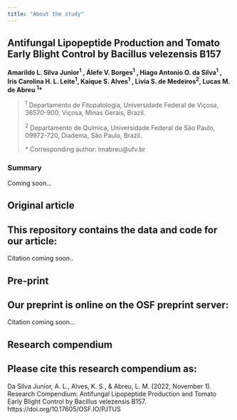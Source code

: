 ```yaml
---
title: "About the study"
---
```


## Antifungal Lipopeptide Production and Tomato Early Blight Control by Bacillus velezensis B157


**Amarildo L. Silva Junior^1^ , Álefe V. Borges^1^ , Hiago Antonio O. da Silva^1^ , Iris Carolina
H. L. Leite^1^, Kaique S. Alves^1^ , Lívia S. de Medeiros^2^, Lucas M. de Abreu ^1^\***

> ^1^ Departamento de Fitopatologia, Universidade Federal de Viçosa, 36570-900,
Viçosa, Minas Gerais, Brazil.
>
> ^2^ Departamento de Química, Universidade Federal de São Paulo, 09972-720,
Diadema, São Paulo, Brazil.
>
>\* Corresponding author: lmabreu@ufv.br
>

### Summary

Coming soon...

## Original article

::: callout-note
## This repository contains the data and code for our article:

Citation coming soon..
:::

## Pre-print

::: callout-note
## Our preprint is online on the OSF preprint server:

Citation coming soon...
:::

## Research compendium

::: callout-note
## Please cite this research compendium as:

Da Silva Junior, A. L., Alves, K. S., & Abreu, L. M. (2022, November 1). Research Compendium: Antifungal Lipopeptide Production and Tomato Early Blight Control by Bacillus velezensis B157. https://doi.org/10.17605/OSF.IO/PJTUS
:::


